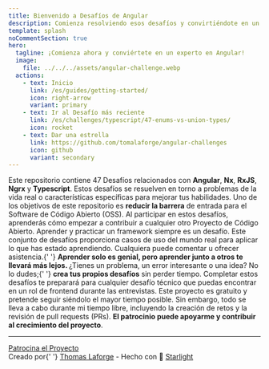 ```yaml
---
title: Bienvenido a Desafíos de Angular
description: Comienza resolviendo esos desafíos y convirtiéndote en un mejor ingeniero FrontEnd de Angular.
template: splash
noCommentSection: true
hero:
  tagline: ¡Comienza ahora y conviértete en un experto en Angular!
  image:
    file: ../../../assets/angular-challenge.webp
  actions:
    - text: Inicio
      link: /es/guides/getting-started/
      icon: right-arrow
      variant: primary
    - text: Ir al Desafío más reciente
      link: /es/challenges/typescript/47-enums-vs-union-types/
      icon: rocket
    - text: Dar una estrella
      link: https://github.com/tomalaforge/angular-challenges
      icon: github
      variant: secondary
---
```



<CardGrid>
<Card title="47 Desafíos">
  Este repositorio contiene 47 Desafíos relacionados con <b>Angular</b>, <b>Nx</b>, <b>RxJS</b>, <b>Ngrx</b> y <b>Typescript</b>.
  Estos desafíos se resuelven en torno a problemas de la vida real o características específicas para mejorar tus habilidades.
</Card>

<Card title="Suscríbete para ser notificado sobre los últimos retos">
  <SubscriptionForm isNote={false} lang="es" />
</Card>

<Card title="Conviértete en un Contribuidor de OSS">
  Uno de los objetivos de este repositorio es <b>reducir la barrera</b> de
  entrada para el Software de Código Abierto (OSS). Al participar en estos
  desafíos, aprenderás cómo empezar a contribuir a cualquier otro Proyecto de
  Código Abierto.
</Card>

<Card title="Aprende Junto a Otros">
  Aprender y practicar un framework siempre es un desafío. Este conjunto de
  desafíos proporciona casos de uso del mundo real para aplicar lo que has
  estado aprendiendo. Cualquiera puede comentar u ofrecer asistencia.{' '}
  <b>
    Aprender solo es genial, pero aprender junto a otros te llevará más lejos.
  </b>
</Card>

<Card title="Contribuye">
  ¿Tienes un problema, un error interesante o una idea? No lo dudes;{' '}
  <b>crea tus propios desafíos</b> sin perder tiempo.
</Card>

<Card title="Prepárate para Entrevistas">
  Completar estos desafíos te preparará para cualquier desafío técnico que
  puedas encontrar en un rol de frontend durante las entrevistas.
</Card>

<Card title="Patrocinio">
  Este proyecto es gratuito y pretende seguir siéndolo el mayor tiempo posible. Sin embargo, todo se lleva a cabo durante mi tiempo libre, incluyendo la creación de retos y la revisión de pull requests (PRs). <b>El patrocinio puede apoyarme y contribuir al crecimiento del proyecto</b>.
</Card>
</CardGrid>

---

<div class="article-footer">
  <a href="https://github.com/sponsors/tomalaforge" alt="Sponsor link">
    <MyIcon name="fillHeart" size="1.2rem" color="white" />
    Patrocina el Proyecto
  </a>
</div>

<div class="main-page-footer">
  Creado por{' '}
  <a href="https://github.com/tomalaforge?tab=repositories">Thomas Laforge</a> -
  Hecho con 🌟 <a href="https://starlight.astro.build/">Starlight</a>
</div>
